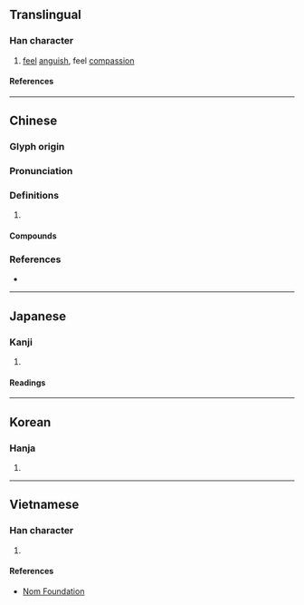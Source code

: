 {{also|恻}}
{{character info/new}}
==Translingual==

===Han character===
{{Han char|rn=61|rad=心|as=09|sn=12|four=92000|canj=PBCN|ids=⿰忄則}}

# [[feel]] [[anguish]], feel [[compassion]]

====References====
{{Han ref|kx=0393.050|dkj=10869|dj=0729.030|hdz=42327.120|uh=60FB}}

----

==Chinese==
{{zh-forms|s=恻}}

===Glyph origin===
{{Han etym}}

===Pronunciation===
{{zh-pron
|m=cè
|c=cak1,caak1
|mn=qz:chhiak/tw,xm,zz:chhek
|mc=y
|oc=y
|cat=
}}

===Definitions===
{{zh-hanzi}}

# {{rfdef|zh}}

====Compounds====
{{zh-der|愴惻|惻怛之心|惻然|惻怛|惻隱之心|惻隱|惻愴|惻惻|淒惻|悱惻|慘惻|憯惻|憫惻|隱惻|纏綿悱惻}}

===References===
* {{R:yue:mfccd}}

----

==Japanese==

===Kanji===
{{ja-kanji|grade=|rs=心09}}

# {{defn|lang=ja|sort=心09}}

====Readings====
{{ja-readings
|on=そく, しょく
|kun=いたむ
}}

----

==Korean==

===Hanja===
{{ko-hanja|측}}

# {{defn|lang=ko|sort=心09}}

----

==Vietnamese==

===Han character===
{{vi-readings|rs=心09|reading=trắc}}

# {{defn|lang=vi|sort=心09}}

====References====
* [http://nomfoundation.org/common/nom_details.php?codepoint=60fb Nom Foundation]